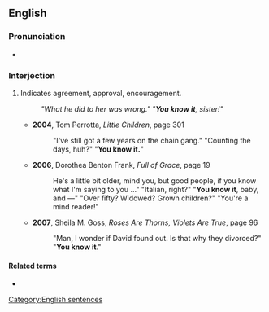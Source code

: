 ==English==

===Pronunciation===
* {{audio|En-au-you know it.ogg|Audio (AU)|lang=en}}

===Interjection===
{{en-interj}}

# {{lb|en|idiomatic}} Indicates agreement, approval, encouragement.
#: ''"What he did to her was wrong." "'''You know it''', sister!"''
#* '''2004''', Tom Perrotta, ''Little Children'', page 301
#*: "I've still got a few years on the chain gang." "Counting the days, huh?" "'''You know it.'''"
#* '''2006''', Dorothea Benton Frank, ''Full of Grace'', page 19
#*: He's a little bit older, mind you, but good people, if you know what I'm saying to you …" "Italian, right?" "'''You know it''', baby, and —" "Over fifty? Widowed? Grown children?" "You're a mind reader!"
#* '''2007''', Sheila M. Goss, ''Roses Are Thorns, Violets Are True'', page 96
#*: "Man, I wonder if David found out. Is that why they divorced?" "'''You know it'''."

====Related terms====
* {{l|en|you knows it}}

[[Category:English sentences]]